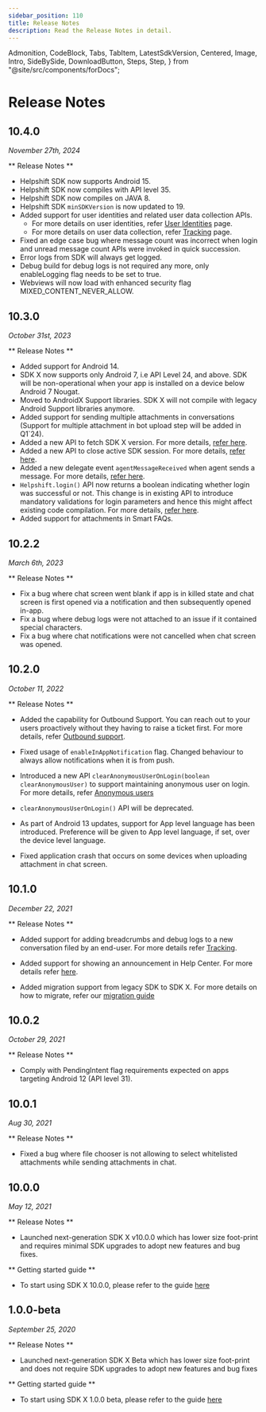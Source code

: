 ```yaml
---
sidebar_position: 110
title: Release Notes
description: Read the Release Notes in detail.
---
```


  Admonition,
  CodeBlock,
  Tabs,
  TabItem,
  LatestSdkVersion,
  Centered,
  Image,
  Intro,
  SideBySide,
  DownloadButton,
  Steps,
  Step,
} from "@site/src/components/forDocs";

# Release Notes

<LatestSdkVersion>

## 10.4.0

_November 27th, 2024_

** Release Notes **

- Helpshift SDK now supports Android 15.
- Helpshift SDK now compiles with API level 35.
- Helpshift SDK now compiles on JAVA 8.
- Helpshift SDK `minSDKVersion` is now updated to 19.
- Added support for user identities and related user data collection APIs.
  - For more details on user identities, refer [User Identities](/sdkx_android/identity-users/) page.
  - For more details on user data collection, refer [Tracking](/sdkx_android/tracking/#update-global-user-data) page.
- Fixed an edge case bug where message count was incorrect when login and unread message count APIs were invoked in quick succession.
- Error logs from SDK will always get logged. 
- Debug build for debug logs is not required any more, only enableLogging flag needs to be set to true.
- Webviews will now load with enhanced security flag MIXED_CONTENT_NEVER_ALLOW.

## 10.3.0

_October 31st, 2023_

** Release Notes **

- Added support for Android 14.
- SDK X now supports only Android 7, i.e API Level 24, and above. SDK will be non-operational when your app is installed on a device below Android 7 Nougat.
- Moved to AndroidX Support libraries. SDK X will not compile with legacy Android Support libraries anymore.
- Added support for sending multiple attachments in conversations (Support for multiple attachment in bot upload step will be added in Q1`24).
- Added a new API to fetch SDK X version. For more details, [refer here](/sdkx_android/support-tools#get-sdk-version).
- Added a new API to close active SDK session. For more details, [refer here](/sdkx_android/support-tools#close-session).
- Added a new delegate event `agentMessageReceived` when agent sends a message. For more details, [refer here](/sdkx_android/delegates#agent-message-received).
- `Helpshift.login()` API now returns a boolean indicating whether login was successful or not. This change is in existing API to introduce mandatory validations for login parameters and hence this might affect existing code compilation. For more details, [refer here](/sdkx_android/users#logging-in-users).
- Added support for attachments in Smart FAQs.


## 10.2.2

_March 6th, 2023_

** Release Notes **

- Fix a bug where chat screen went blank if app is in killed state and chat screen is first opened via a notification and then subsequently opened in-app.
- Fix a bug where debug logs were not attached to an issue if it contained special characters.
- Fix a bug where chat notifications were not cancelled when chat screen was opened.

## 10.2.0

_October 11, 2022_

</LatestSdkVersion>

** Release Notes **

- Added the capability for Outbound Support. You can reach out to your users proactively without they having to raise a ticket first. For more details, refer [Outbound support](/sdkx_android/outbound-support).

- Fixed usage of `enableInAppNotification` flag. Changed behaviour to always allow notifications when it is from push.

- Introduced a new API `clearAnonymousUserOnLogin(boolean clearAnonymousUser)` to support maintaining anonymous user on login. For more details, refer [Anonymous users](/sdkx_android/users#anonymous-users)

- `clearAnonymousUserOnLogin()` API will be deprecated.

- As part of Android 13 updates, support for App level language has been introduced. Preference will be given to App level language, if set, over the device level language.

- Fixed application crash that occurs on some devices when uploading attachment in chat screen.

## 10.1.0

_December 22, 2021_

** Release Notes **

- Added support for adding breadcrumbs and debug logs to a new conversation filed by an end-user. For more details refer [Tracking](/sdkx_android/tracking).

- Added support for showing an announcement in Help Center. For more details refer [here](https://support.helpshift.com/hc/en/13-helpshift-technical-support/faq/643-help-center-procedures-prepare-an-announcement/).

- Added migration support from legacy SDK to SDK X. For more details on how to migrate, refer our [migration guide](/sdkx_android/migration-guide)

## 10.0.2

_October 29, 2021_

** Release Notes **

- Comply with PendingIntent flag requirements expected on apps targeting Android 12 (API level 31).

## 10.0.1

_Aug 30, 2021_

** Release Notes **

- Fixed a bug where file chooser is not allowing to select whitelisted attachments while sending attachments in chat.

## 10.0.0

_May 12, 2021_

** Release Notes **

- Launched next-generation SDK X v10.0.0 which has lower size foot-print and requires minimal SDK upgrades to adopt new features and bug fixes.

** Getting started guide **

- To start using SDK X 10.0.0, please refer to the guide [here](/sdkx_android/getting-started)

## 1.0.0-beta

_September 25, 2020_

** Release Notes **

- Launched next-generation SDK X Beta which has lower size foot-print and does not require SDK upgrades to adopt new features and bug fixes

** Getting started guide **

- To start using SDK X 1.0.0 beta, please refer to the guide [here](/sdkx_android/getting-started)
